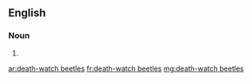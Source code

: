 {{also|deathwatch beetles}}
==English==

===Noun===
{{head|en|noun plural form|head=[[death]]-[[watch]] [[beetle]]s}}

# {{plural of|death-watch beetle|lang=en}}

[[ar:death-watch beetles]]
[[fr:death-watch beetles]]
[[mg:death-watch beetles]]